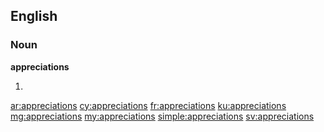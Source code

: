 ==English==

===Noun===
'''appreciations'''

# {{plural of|appreciation}}

[[ar:appreciations]]
[[cy:appreciations]]
[[fr:appreciations]]
[[ku:appreciations]]
[[mg:appreciations]]
[[my:appreciations]]
[[simple:appreciations]]
[[sv:appreciations]]